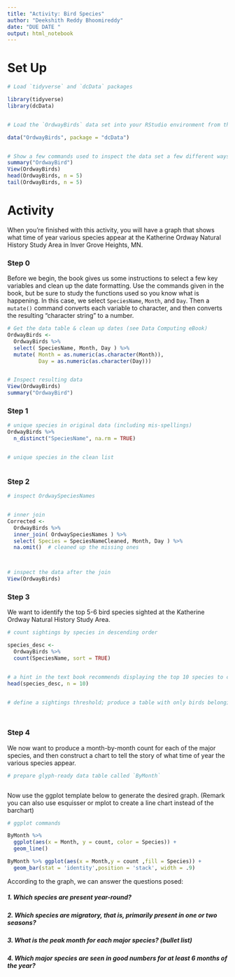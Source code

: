 ```yaml
---
title: "Activity: Bird Species"
author: "Deekshith Reddy Bhoomireddy"
date: "DUE DATE "
output: html_notebook
---
```



# Set Up

```r
# Load `tidyverse` and `dcData` packages

library(tidyverse)
library(dcData)


# Load the `OrdwayBirds` data set into your RStudio environment from the `dcData` package

data("OrdwayBirds", package = "dcData")


# Show a few commands used to inspect the data set a few different ways
summary("OrdwayBird")
View(OrdwayBirds)
head(OrdwayBirds, n = 5)
tail(OrdwayBirds, n = 5)


```

# Activity

When you're finished with this activity, you will have a graph that shows what time of year various species appear at the Katherine Ordway Natural History Study Area in Inver Grove Heights, MN.

### Step 0

Before we begin, the book gives us some instructions to select a few key variables and clean up the date formatting.  Use the commands given in the book, but be sure to study the functions used so you know what is happening.  In this case, we select `SpeciesName`, `Month`, and `Day`. Then a `mutate()` command converts each variable to character, and then converts the resulting "character string" to a number.

```r
# Get the data table & clean up dates (see Data Computing eBook)
OrdwayBirds <-
  OrdwayBirds %>%
  select( SpeciesName, Month, Day ) %>%
  mutate( Month = as.numeric(as.character(Month)), 
          Day = as.numeric(as.character(Day)))


# Inspect resulting data
View(OrdwayBirds)
summary("OrdwayBird")

```



### Step 1




```r
# unique species in original data (including mis-spellings)
OrdwayBirds %>%
  n_distinct("SpeciesName", na.rm = TRUE)


# unique species in the clean list



```


### Step 2
  



```r
# inspect OrdwaySpeciesNames


# inner join
Corrected <-
  OrdwayBirds %>%
  inner_join( OrdwaySpeciesNames ) %>% 
  select( Species = SpeciesNameCleaned, Month, Day ) %>%
  na.omit()  # cleaned up the missing ones



# inspect the data after the join
View(OrdwayBirds)

```


### Step 3

We want to identify the top 5-6 bird species sighted at the Katherine Ordway Natural History Study Area.

```r
# count sightings by species in descending order

species_desc <-
  OrdwayBirds %>%
  count(SpeciesName, sort = TRUE)


# a hint in the text book recommends displaying the top 10 species to choose our threshold
head(species_desc, n = 10)


# define a sightings threshold; produce a table with only birds belonging to major species




```


### Step 4

We now want to produce a month-by-month count for each of the major species, and then construct a chart to tell the story of what time of year the various species appear.

```r
# prepare glyph-ready data table called `ByMonth`



```

Now use the ggplot template below to generate the desired graph. (Remark you can also use esquisser or mplot to create a line chart instead of the barchart)



```r
# ggplot commands

ByMonth %>% 
  ggplot(aes(x = Month, y = count, color = Species)) + 
  geom_line()

ByMonth %>% ggplot(aes(x = Month,y = count ,fill = Species)) +
  geom_bar(stat = 'identity',position = 'stack', width = .9) 

```

According to the graph, we can answer the questions posed:

##### 1. Which species are present year-round?  



##### 2. Which species are migratory, that is, primarily present in one or two seasons?




##### 3. What is the peak month for each major species? (bullet list)




##### 4. Which major species are seen in good numbers for at least 6 months of the year?



```r

```

